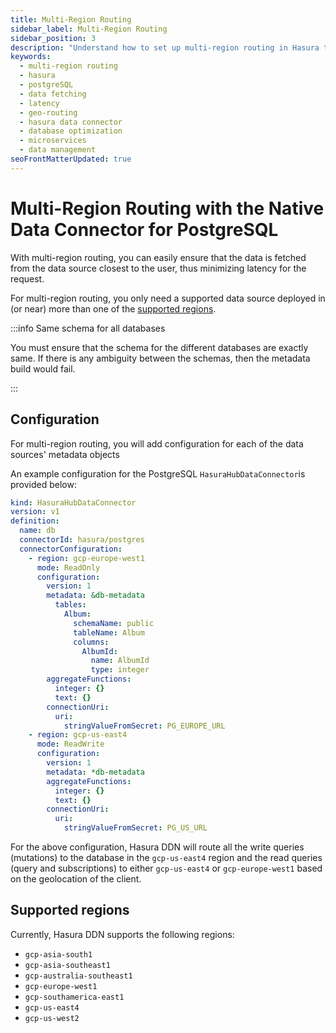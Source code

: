 ```yaml
---
title: Multi-Region Routing
sidebar_label: Multi-Region Routing
sidebar_position: 3
description: "Understand how to set up multi-region routing in Hasura to achieve efficient data fetching and lower latency. Dive into PostgreSQL setup, available regions for data sources, and read-write operations that can be streamlined through Multi-Region Routing. Benefit from optimal database performance and global data access with Hasura."
keywords:
  - multi-region routing
  - hasura
  - postgreSQL
  - data fetching
  - latency
  - geo-routing
  - hasura data connector
  - database optimization
  - microservices
  - data management
seoFrontMatterUpdated: true
---
```


# Multi-Region Routing with the Native Data Connector for PostgreSQL

With multi-region routing, you can easily ensure that the data is fetched from the data source closest to the user, thus
minimizing latency for the request.

For multi-region routing, you only need a supported data source deployed in (or near) more than one of the
[supported regions](#supported-regions).

:::info Same schema for all databases

You must ensure that the schema for the different databases are exactly same. If there is any ambiguity between the
schemas, then the metadata build would fail.

:::

## Configuration

For multi-region routing, you will add configuration for each of the data sources' metadata objects

An example configuration for the PostgreSQL `HasuraHubDataConnector`is provided below:

```yaml {7-8,26-27}
kind: HasuraHubDataConnector
version: v1
definition:
  name: db
  connectorId: hasura/postgres
  connectorConfiguration:
    - region: gcp-europe-west1
      mode: ReadOnly
      configuration:
        version: 1
        metadata: &db-metadata
          tables:
            Album:
              schemaName: public
              tableName: Album
              columns:
                AlbumId:
                  name: AlbumId
                  type: integer
        aggregateFunctions:
          integer: {}
          text: {}
        connectionUri:
          uri:
            stringValueFromSecret: PG_EUROPE_URL
    - region: gcp-us-east4
      mode: ReadWrite
      configuration:
        version: 1
        metadata: *db-metadata
        aggregateFunctions:
          integer: {}
          text: {}
        connectionUri:
          uri:
            stringValueFromSecret: PG_US_URL
```

For the above configuration, Hasura DDN will route all the write queries (mutations) to the database in the
`gcp-us-east4` region and the read queries (query and subscriptions) to either `gcp-us-east4` or `gcp-europe-west1`
based on the geolocation of the client.

## Supported regions

Currently, Hasura DDN supports the following regions:

- `gcp-asia-south1`
- `gcp-asia-southeast1`
- `gcp-australia-southeast1`
- `gcp-europe-west1`
- `gcp-southamerica-east1`
- `gcp-us-east4`
- `gcp-us-west2`
